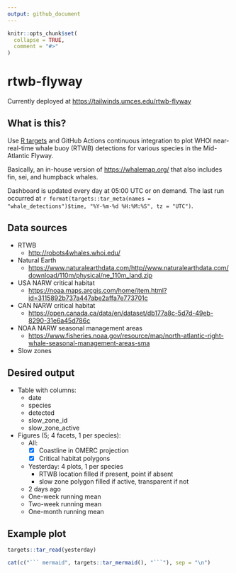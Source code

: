 ```yaml
---
output: github_document
---
```


<!-- README.md is generated from README.Rmd. Please edit that file -->

```r
knitr::opts_chunk$set(
  collapse = TRUE,
  comment = "#>"
)
```

# rtwb-flyway

<!-- badges: start -->

<!-- badges: end -->

Currently deployed at <https://tailwinds.umces.edu/rtwb-flyway>

## What is this?

Use [R targets](https://docs.ropensci.org/targets/) and GitHub Actions continuous integration to plot WHOI near-real-time whale buoy (RTWB) detections for various species in the Mid-Atlantic Flyway.

Basically, an in-house version of <https://whalemap.org/> that also includes fin, sei, and humpback whales.

Dashboard is updated every day at 05:00 UTC or on demand. The last run occurred at `r format(targets::tar_meta(names = "whale_detections")$time, "%Y-%m-%d %H:%M:%S", tz = "UTC")`.

## Data sources

-   RTWB
    -   <http://robots4whales.whoi.edu/>
-   Natural Earth
    -   <https://www.naturalearthdata.com/http//www.naturalearthdata.com/download/110m/physical/ne_110m_land.zip>
-   USA NARW critical habitat
    -   <https://noaa.maps.arcgis.com/home/item.html?id=3115892b737a447abe2affa7e773701c>
-   CAN NARW critical habitat
    -   <https://open.canada.ca/data/en/dataset/db177a8c-5d7d-49eb-8290-31e6a45d786c>
-   NOAA NARW seasonal management areas
    -   <https://www.fisheries.noaa.gov/resource/map/north-atlantic-right-whale-seasonal-management-areas-sma>\
-   Slow zones

## Desired output

-   Table with columns:
    -   date
    -   species
    -   detected
    -   slow_zone_id
    -   slow_zone_active
-   Figures (5; 4 facets, 1 per species):
    -   All:
        -   [x] Coastline in OMERC projection
        -   [x] Critical habitat polygons
    -   Yesterday: 4 plots, 1 per species
        -   RTWB location filled if present, point if absent
        -   slow zone polygon filled if active, transparent if not
    -   2 days ago
    -   One-week running mean
    -   Two-week running mean
    -   One-month running mean

## Example plot

```r
targets::tar_read(yesterday)
```

```r
cat(c("``` mermaid", targets::tar_mermaid(), "```"), sep = "\n")
```

